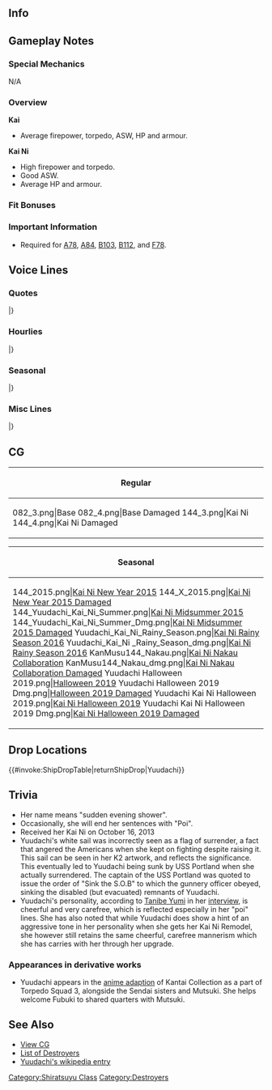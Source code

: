 ==Info==
{{KanmusuInfo|ID=082}}
{{KanmusuInfo|ID=082a}}
{{KanmusuInfo|ID=144}}

==Gameplay Notes==
===Special Mechanics===
N/A

===Overview===
'''Kai'''
* Average firepower, torpedo, ASW, HP and armour.  

'''Kai Ni'''
* High firepower and torpedo.
* Good ASW.
* Average HP and armour.

===Fit Bonuses===
{{:{{BASEPAGENAME}}/Equipment Bonuses}}
{{clear}}

===Important Information===
* Required for [[Quests#A78|A78]], [[Quests#A84|A84]], [[Quests#B103|B103]], [[Quests#B112|B112]], and [[Quests#F78|F78]].

==Voice Lines==
===Quotes===
{{ShipquoteHeader}}
{{ShipquoteKai
|scenario = Introduction
|origin = こんにちは、白露型駆逐艦夕立よ。よろしくね！
|translation = Hello, I'm the Shiratsuyu-class destroyer, Yuudachi. Nice to meet you!
|audio = Yuudachi_Introduction.ogg
}}
{{ShipquoteKai
|scenario = Introduction
|kai = yes
|origin = 白露型駆逐艦、夕立。今日も頑張るぽい。ぽい！
|translation = Shiratsuyu-class destroyer, Yuudachi. I'll be working hard today too-poi. Poi!
|audio = YuudachiKai-Intro.mp3
}}
{{ShipquoteKai
|scenario = Library
|origin = 白露型駆逐艦の４番艦、夕立です。
第三次ソロモン海戦では、けっこう頑張ったっぽい？
でも、何気に「アイアンボトム・サウンド」って、ホントに怖い言葉よね？
|translation = I'm the 4th ship of the Shiratsuyu-class destroyers, Yuudachi.
I worked really hard during the 3rd Battle of the Solomon Sea right-poi?<ref>Her verbal tic '-poi' translates into making something an approximation. This is in reference to her achievements being in question.</ref>
But I wonder why the phrase "Iron Bottom Sound" is so scary.<ref>[https://en.wikipedia.org/wiki/Ironbottom_Sound Ironbottom Sound] was named because of the sheer number of sinkings in the area during World War 2. Yuudachi sank here during the [https://en.wikipedia.org/wiki/Naval_Battle_of_Guadalcanal Naval Battle of Guadalcanal].</ref>
|audio = Yuudachi_Library_Intro.ogg
}}
{{ShipquoteKai
|scenario = Secretary 1
|origin = お呼びっぽい？何ですか？
|translation = Did you call me-poi? What is it?
|audio = Yuudachi_Secretary(1).ogg
}}
{{ShipquoteKai
|scenario = Secretary 2
|origin = 提督さん、ご用事はなぁに？
|translation = Did you have something for me to do Admiral-san?
|audio = Yuudachi_Secretary(2).ogg
}}
{{ShipquoteKai
|scenario = Secretary 3
|origin = ふ～ん…何それ？新しい遊びっぽい～？
|translation = Humph... What's this? Some new game-poi?
|audio = Yuudachi_Secretary(3).ogg
}}
{{ShipquoteKai
|scenario = Secretary Idle
|origin = えぇーっと放置っぽい？私じゃ不足っぽい？もっともっと鍛えなきゃ！
|translation = Ummm, are you neglecting me-poi? Am I lacking in something-poi? I'll have to train even more!
|audio = Yuudachi_Secretary(Idle).ogg
}}
{{ShipquoteKai
|scenario = Secretary (Married)
|origin = 提督さんのためなら、夕立どんどん強くなれるっぽい！
|translation = I think I can get even stronger for your sake Admiral-poi!
|audio = Yuudachi-Secretary Married.ogg
}}
{{ShipquoteKai
|scenario = Secretary (Married)
|kai2 = yes
|origin = お待たせしました～！
|translation = Thank you for waiting~!
|audio = YuudachiKai2-Wedding_Line.ogg
}}
{{ShipquoteKai
|scenario = Wedding
|origin = 提督さん、顔赤いっぽい？どうしたの？恋愛相談？好きな人？え、やだ、どうしようっ！？
|translation = Admiral, your face looks red you know-poi? What's wrong? You need love consultation? Who do I like? Eh, no way, what should I do!?
|audio = YuudachiKai2-Wedding.ogg
}}
{{ShipquoteKai
|scenario = Player's Score
|origin = なんか電文みたいのがきてるっぽい？
|translation = Looks like a telegram has arrived-poi?
|audio = Yuudachi_Show_player's_score.ogg
}}
{{ShipquoteKai
|scenario = Player's Score
|kai2 = yes
|origin = 提督さん、情報見るぽい？了解ぽい。はい、どぞ。ぽい！
|translation = Admiral, you want to have a look a the information-poi? Roger-poi. Here you go. Poi!
|audio = YuudachiKai2-PlayerScore.mp3
}}
{{ShipquoteKai
|scenario = Joining the Fleet
|origin = 駆逐艦夕立、出撃よ！
|translation = Destroyer Yuudachi, sortieing!
|audio = Yuudachi_Joining_a_fleet.ogg
}}
{{ShipquoteKai
|scenario = Joining the Fleet
|kai2 = yes
|origin = おまたせぽい！駆逐艦夕立、出撃よ！
|translation = Thanks for waiting-poi! Destroyer Yuudachi, sortieing!
|audio = YuudachiKai2-JoinFleet.mp3
}}
{{ShipquoteKai
|scenario = Equipment 1
|origin = ん～～、いい～じゃないですか～
|translation = Hmmm, Isn't~ this nice~?
|audio = Yuudachi_Equipment(3).ogg
}}
{{ShipquoteKai
|scenario = Equipment 1
|kai2 = yes
|origin = 提督さんのためなら、夕立どんどん強くなれるっぽい！
|translation = I think I can get even stronger for your sake Admiral-poi!
|audio = YuudachiKai2-Equipment_2.ogg
}}
{{ShipquoteKai
|scenario = Equipment 2
|origin = 私ニューバージョンっぽい！？
|translation = Is this a new version of me-poi?
|audio = Yuudachi_Equipment(2).ogg
}}
{{ShipquoteKai
|scenario = Equipment 2
|kai2 = yes
|origin = 最高にステキなパーティしましょ！
|translation = Let's have an amazing and wonderful party!
|audio = YuudachiKai2-Equipment_1.ogg
}}
{{ShipquoteKai
|scenario = Equipment 3
|origin = っぽい？
|translation = Poi?
|audio = Yuudachi_Equipment(1).ogg
}}
{{ShipquoteKai
|scenario = Supply
|origin = ふふっ、お腹いっぱいっぽい！
|translation = Fufu, I'm full-poi!
|audio = Yuudachi_Supply.ogg
}}
{{ShipquoteKai
|scenario = Docking (Minor Damage)
|origin = ごっはん～ごっはん～♪
|translation = Time for~ a meal~♪
|audio = Yuudachi_Docking_minor_damage.ogg
}}
{{ShipquoteKai
|scenario = Docking (Major Damage)
|origin = なんか、ちょっと本格的に寝込むっぽい。
|translation = I think... it's time take a long sleep-poi.
|audio = Yuudachi_Docking_moderate_damage.ogg
}}
{{ShipquoteKai
|scenario = Construction
|origin = 新しい仲間が到着したっぽい
|translation = A new comrade has arrived-poi.
|audio = Yuudachi_Ship_Construction.ogg
}}
{{ShipquoteKai
|scenario = Returning from Sortie
|origin = 艦隊がもどってきたっぽい？
|translation = The fleet has returned-poi?
|audio = Yuudachi_Return_from_sortie.ogg
}}
{{ShipquoteKai
|scenario = Starting a Sortie
|origin = お待たせしました～！
|translation = Thank you for waiting~!
|audio = Yuudachi_Start_a_sortie.ogg
}}
{{ShipquoteKai
|scenario = Starting a Sortie
|kai2 = yes
|origin = さあ、ステキなパーティしましょ！
|translation = Now, let's have a wonderful party!
|audio = YuudachiKai2-Starting_A_Sortie.ogg
}}
{{ShipquoteKai
|scenario = Starting a Battle
|origin = さあ、ステキなパーティしましょ！
|translation = Now, let's have a wonderful party!
|audio = Yuudachi_Battle_start.ogg
}}
{{ShipquoteKai
|scenario = Starting a Battle
|kai2 = yes
|origin = ソロモンの悪夢、見せてあげる！
|translation = I'll show you why I'm the Nightmare of Solomon!
|audio = YuudachiKai2-Battle_Start.ogg
}}
{{ShipquoteKai
|scenario = Attack
|origin = まず何から撃とうかしら？
|translation = Who should I shoot first?
|audio = Yuudachi_Attack.ogg
}}
{{ShipquoteKai
|scenario = Night Battle Attack
|origin = これでど～お！？
|translation = How's this~!?
|audio = Yuudachi_Night_attack.ogg
}}
{{ShipquoteKai
|scenario = Night Battle Attack
|kai2 = yes
|origin = 選り取りみどりっぽい？
|translation = Who should I pick-poi?<ref>As in who should she target.</ref>
|audio = YuudachiKai2-Night_Attack.ogg
}}
{{ShipquoteKai
|scenario = Night Battle
|origin = ん～？もうちょっとやっちゃうっぽい？
|translation = Hmmm~? Do you want more-poi?
|audio = Yuudachi_Night_battle.ogg
}}
{{ShipquoteKai
|scenario = Night Battle
|kai2 = yes
|origin = ソロモンの悪夢、見せてあげる！
|translation = I'll show you the Nightmare of Solomon!
|audio = YuudachiKai2-Night_Battle.ogg
}}
{{ShipquoteKai
|scenario = MVP
|origin = 夕立ったら、結構頑張ったっぽい！？提督さん、褒めて褒めて～！
|translation = Didn't I work hard-poi!? Praise me Admiral, praise me~!
|audio = Yuudachi_MVP.ogg
}}
{{ShipquoteKai
|scenario = Minor Damage 1
|origin = にゃあっ！？
|translation = Nyaah!?
|audio = Yuudachi_Minor_damaged(1).ogg
}}
{{ShipquoteKai
|scenario = Minor Damage 1
|kai2 = yes
|origin = 夕立、突撃するっぽい
|translation = I'm charging in-poi!
|audio = YuudachiKai2-Minor_Damage_1.ogg
}}
{{ShipquoteKai
|scenario = Minor Damage 2
|origin = ふわぁぁ
|translation = Whoaaa
|audio = Yuudachi_Minor_damaged(2).ogg
}}
{{ShipquoteKai
|scenario = Minor Damage 2
|kai2 = yes
|origin = ハンモックを張ってでも、戦うよ！
|translation = I'll keep fighting even with the hammocks rasied!<ref>In her final battle, her engine was disabled. So the Captain Kikkawa ordered his men to 'raise the sails' using hammocks to keep up the morale.</ref>
|audio = YuudachiKai2-Minor_Damage_2.ogg
}}
{{ShipquoteKai
|scenario = Major Damage
|origin = も、も～ばかぁ～！これじゃあ戦えないっぽい！？
|translation = J-jeez, stupid~! I can't fight like this-poi?
|audio = Yuudachi_Moderately_damaged.ogg
}}
{{ShipquoteKai
|scenario = Sunk
|origin = もしかして…沈んじゃうっぽい…？
|translation = Could I be... sinking-poi...?
|audio = Yuudachi_Sunk.ogg
}}
{{ShipquoteKai
|scenario = Sunk
|kai2 = yes
|origin = 吉川艦長…また、会えるか…なぁ
|translation = Will I meet you... again... Captain Kikkawa...<ref>[https://ja.wikipedia.org/wiki/%E5%90%89%E5%B7%9D%E6%BD%94 Kikkawa Kiyoshi] was her final captain.</ref>
|audio = YuudachiKai2-Sunk.ogg
}}
|} <references/>

{{clear}}

===Hourlies===
{{ShipquoteHeader | type = hourly}}
{{ShipquoteKai
|scenario = 00:00 
|origin = マルマルマルマル。天辺ぽい。ぽい！
|translation = 0000. It's midnight-poi. Poi!
|audio = YuudachiKai2-00.mp3
}}
{{ShipquoteKai
|scenario = 01:00 
|origin = マルヒトマルマル。夜中ぽい。ぽい！えぇ、少しうるさいぽい？あぁ、わかったぽい。
|translation = 0100. It's the middle of the night-poi. Poi! Eh, I'm being too loud-poi? Ah, I understand-poi.
|audio = YuudachiKai2-01.mp3
}}
{{ShipquoteKai
|scenario = 02:00 
|origin = マルフタマルマル。丑三つ時ぽい。ぽーい。ぽいぽい。
|translation = 0200. It's the hour of the Ox-poi. Poooi. Poi, poi.<ref>The Hour of the Ox can mean the "dead of night" or the period between 0200-0230 in traditional Japanese timekeeping.</ref>
|audio = YuudachiKai2-02.mp3
}}
{{ShipquoteKai
|scenario = 03:00 
|origin = マルサンマルマル。提督さん、起きてるぽい？ぽーい。確認したぽい。
|translation = 0300. Admiral, are you awake-poi? Poooi. Just checking-poi.
|audio = YuudachiKai2-03.mp3
}}
{{ShipquoteKai
|scenario = 04:00 
|origin = マルヨンマルマル。あぁ、あそこ旭ぽい。提督さん、あとちょっと夜明けぽい。
|translation = 0400. Ah, there's the morning sun-poi. Admiral, it'll be dawn in a while-poi.
|audio = YuudachiKai2-04.mp3
}}
{{ShipquoteKai
|scenario = 05:00 
|origin = マルゴマルマル。朝ぽい！やったぽい！お散歩するぽい？ぽーい！
|translation = 0500. It's morning-poi! Hooray-poi! Shall we go for a walk-poi? Poooi!
|audio = YuudachiKai2-05.mp3
}}
{{ShipquoteKai
|scenario = 06:00 
|origin = ぽーい！朝ぽぉーいぃ！総員起床ぽぉーいぃ！マルロクマルマルぽい。
|translation = POOOI! It's morning-pooooi! All hands assemble-poooooooi! It's 0600-poi.
|audio = YuudachiKai2-06.mp3
}}
{{ShipquoteKai
|scenario = 07:00 
|origin = マルナナマルマル。ご飯〜、ご飯〜、朝ごはん〜。提督さん、今日の朝ごはんは、何？楽しみぽい！
|translation = 0700. Food~, food~, breakfast~. What's for breakfast today, Admiral? I can't wait-poi!
|audio = YuudachiKai2-07.mp3
}}
{{ShipquoteKai
|scenario = 08:00 
|origin = マルハチマルマル。提督さん、朝ごはんのあとは、少し運動するぽい。お散歩？出撃？夕立、抜錨準備、いいぽい！
|translation = 0800. Admiral, we should get some exercise after breakfast-poi. Should we go for a walk? A sortie? I'm ready for anything-poi!
|audio = YuudachiKai2-08.mp3
}}
{{ShipquoteKai
|scenario = 09:00 
|origin = マルキュマルマル。あぁ、春雨ぽい！ぽーい！今日も頑張るぽい！
|translation = 0900. Ah, Harusame-poi! Poooi! Let's work hard today too-poi!
|audio = YuudachiKai2-09.mp3
}}
{{ShipquoteKai
|scenario = 10:00 
|origin = ヒトマルマルマル。午前中は元気が有り余ってるぽい。ちょっとソロモン行ってくるぽい！あぁ、違うぽい？ぽい。
|translation = 1000. I've got plenty of energy in the morning-poi. Let's go to Solomon for a while-poi! Ah, we can't-poi? Poi.
|audio = YuudachiKai2-10.mp3
}}
{{ShipquoteKai
|scenario = 11:00 
|origin = ヒトヒトマルマル。あれ、春雨、どこ行っちゃったぽい？まぁ、いいか、好き進むぽい！
|translation = 1100. Huh, Harusame, where did you go-poi? Oh well, just go where you like-poi!
|audio = YuudachiKai2-11.mp3
}}
{{ShipquoteKai
|scenario = 12:00 
|origin = お腹空いたと思ったら、もうお昼ぽい。ご飯〜、ご飯〜。今日は、塩昆布おにぎりぽい？ぽーい！
|translation = When I feel hungry, it must be time for lunch-poi. Food~, food~. Today we're having salted kelp rice balls-poi? Poooi!
|audio = YuudachiKai2-12.mp3
}}
{{ShipquoteKai
|scenario = 13:00 
|origin = あぁ、お腹いっぱいぽい。ヒトサンマルマルぽい。…食べ過ぎたぽい。うぅー。
|translation = Ah, I'm so full-poi. It's 1300-poi. ...I ate too much-poi. Urrrgh.
|audio = YuudachiKai2-13.mp3
}}
{{ShipquoteKai
|scenario = 14:00 
|origin = ヒトヨンマルマルぽーい。あぁ、村雨ぽい。お茶、助かるぽい。あぁ、ぐぅ…ふあぁー。
|translation = It's 1400-poooi. Ah, Murasame-poi. This tea helps-poi. Aaah, *gulp*... Pheeew.
|audio = YuudachiKai2-14.mp3
}}
{{ShipquoteKai
|scenario = 15:00 
|origin = ヒトゴマルマル。あぁ、比叡、霧島ぽい！ぽーい！今日も頑張るぽい！ぽい！
|translation = 1500. Ah, Hiei, Kirishima-poi! Poooi! Let's work hard today too-poi! POI!
|audio = YuudachiKai2-15.mp3
}}
{{ShipquoteKai
|scenario = 16:00 
|origin = ヒトロクマルマル。ん？雨ぽい？夕立ぽい。…えぇ、時雨、何？いい夕立だね？えへぇ、そんなに褒められると、照れるぽい！
|translation = 1600. Hmm? It's raining-poi? It's an evening shower-poi. ...Eh, what was that, Shigure? It's a nice shower? Ehe, if you praise me like that I'll get embarrassed-poi.<ref>Her name means evening shower.</ref>
|audio = YuudachiKai2-16.mp3
}}
{{ShipquoteKai
|scenario = 17:00 
|origin = ヒトナナマルマル。夕立も上がって、きれいな夕日ぽい。…あれ、提督さん、夕立の顔で何が付いてるぽい？ぽーい？
|translation = 1700. There's a beautiful sunset when the evening shower lifts-poi. ...Huh, Admiral, is there something on my face-poi? Pooi?
|audio = YuudachiKai2-17.mp3
}}
{{ShipquoteKai
|scenario = 18:00 
|origin = ヒトハチマルマル。お腹空いちゃったぽい！あぁ、白露、それなーに？お鍋？ぽい！夕立、お鍋大好きぽい！ご相伴するぽい！
|translation = 1800. I'm hungry-poi! Ah, what's that, Shiratsuyu? A hotpot? Poi! I love hotpots-poi! I'll join you-poi!
|audio = YuudachiKai2-18.mp3
}}
{{ShipquoteKai
|scenario = 19:00 
|origin = んー、お鍋美味しいぽい。「決め手は一番出し」ぽい？さすが、やるぽい。あぁ、時間はヒトキュマルマルぽい。
|translation = Mmmm, hotpots are delicious-poi. "The important factor is the best stock"-poi? That's right-poi. Ah, the time is 1900-poi.
|audio = YuudachiKai2-19.mp3
}}
{{ShipquoteKai
|scenario = 20:00 
|origin = ふあぁー、またしてもお腹いっぱいぽい。えぇ、五月雨何？三水戦の出撃ぽい？…あぁ、夕立な四水戦ぽい。おやすみぽい。時刻はフタマルマルマルぽい。
|translation = 2000. Pheeew, I'm really full again-poi. Eh, what is it, Samidare? DesRon3 is sortieing-poi? ...Ah, I'm in DesRon4-poi. Good night-poi. The time is now 2000-poi.
|audio = YuudachiKai2-20.mp3
}}
{{ShipquoteKai
|scenario = 21:00 
|origin = フタヒトマルマル。えぇ、由良も秋も行くぽい？仕方ない、じゃあ、夕立もパーティ行くぽい。どうせなら、素敵なパーティしましょう！
|translation = 2100. Eh, Yura and Aki are going-poi? I got no choice then, I'll join in the party-poi. We might as well have a wonderful party!
|audio = YuudachiKai2-21.mp3
}}
{{ShipquoteKai
|scenario = 22:00 
|origin = フタフタマルマル。ふふん、今夜もよりどりみどりぽい。夕立はね、素敵な悪夢、たっぷり見せてあげる。行くぽーい！
|translation = 2200. Fufun, there's lots of pickings tonight-poi. I'll show you lots of wonderful nightmares. Here I go-poooi!
|audio = YuudachiKai2-22.mp3
}}
{{ShipquoteKai
|scenario = 23:00 
|origin = フタサンマルマル。今日も一日走り回ったぽい。提督さん、明日も夕立と一緒に、頑張るぽい。ぽーい！
|translation = 2300. I've been running around all day again-poi. Admiral, work hard together with me tomorrow too-poi. Poooi!
|audio = YuudachiKai2-23.mp3
}}
|} <references/>

{{clear}}

===Seasonal===
{{SeasonalHeaderOld}}
{{SeasonalQuote
|scenario = [[Seasonal/New_Year_2015|New Year 2015]]
|origin = お正月っぽいー！夕立も晴れ着を着るっぽい！これで戦闘は・・・出来るっぽい！
|translation = It’s New Year’s Day-poi! I’ve got my best clothes on-poi! I can fight… in this-poi!
|audio = Yuudachi_2015newyear.ogg
|notes = 
}}
{{SeasonalQuote
|scenario = [[Seasonal/Setsubun_2015|Setsubun 2015]]
|origin = この豆全力で投げるぽい...えい...えい...えいい...。おおおおお...
|translation =	I’m going to throw these beans with all my might-poi… Ei… Ei... Ei… Oooooh…
|audio =Yuudachi _Setsubun_2015_Sec1.ogg
|notes = 
}}
{{SeasonalQuote
|scenario = [[Seasonal/Valentine%27s_Day_2015|Valentine’s Day 2015]]
|origin = えっと、このチョコレートあげるっぽい。夕立。結構頑張って作ったっぽい。
|translation = Ummm, these chocolates are for you-poi. I worked hard to make them-poi.
|audio = Yuudachi _Valentine_Sec1.ogg
|notes = Secretary 1
}}
{{SeasonalQuote
|scenario = [[Seasonal/White_Day_2015|White Day 2015]]
|origin = 提督さん、この包みわ？いい匂い、クッキーっぽい！もしかして、手作りっぽい？
|translation =	What’s in this package, Admiral? It smells nice, it’s cookies-poi! Could these be hand made-poi?
|audio = Yuudachi_WhiteDay.ogg
|notes = 
}}
{{SeasonalQuote
|scenario = [[Seasonal/Second_Anniversary|2nd Anniversary]]
|origin = 今日は大事な日っぽい。そんあ日は、みんなで素敵なパーティ、しましょう？
|translation =	Today is an important day-poi.  Shall we have a wonderful party with everyone on a day like this?
|audio =082_Yuudachi _2ndAnniv.mp3
|notes = 
}}
{{SeasonalQuote
|scenario = [[Seasonal/Rainy_Season_2015|Rainy Season 2015]]
|origin = うぅ、うぅ～んっ、気持ちいいっぽーい〜
|translation =	Yeaaaaaaaah, it feels good-poi~
|audio = Yuudachi_Rainy_Secretary_1.ogg
|notes =
}}
{{SeasonalQuote
|scenario = [[Seasonal/Early_Summer_Season_Update|Early Summer 2015]]
|origin = 少しずつ暑くなってきたっぽーい。今年も夏が来るっぽい！
|translation =	It’s gotten a bit hotter-poi. Summer is coming-poi!
|audio = Yuudachi_Early_Summer_HQ.ogg
|notes =
}}
{{SeasonalQuote
|scenario = [[Seasonal/Mid_Summer_Season_Update|Midsummer 2015]]
|origin = ちょっと暑すぎっぽい～。艤装も服も脱いで、ひと泳ぎするしかないっぽい！
|translation =	It’s a bit too hot-poi. At times like this, you just have to get rid of your clothes and equipment and go swimming-poi!
|audio = Yuudachi_Mid_Summer.ogg
|notes =
}}
{{SeasonalQuote
|scenario = [[Seasonal/Mid_Summer_Season_Update|Midsummer 2015]]
|origin = これはこれで動き易いっぽい。ぽーい♪
|translation =	This really makes it easier to move-poi. Poi~♪
|audio = Yuudachi Mid Summer2015 (3).ogg
|notes = Kai Ni Secretary 2
}}
{{SeasonalQuote
|scenario = [[Seasonal/Mid_Summer_Season_Update|Midsummer 2015]]
|origin = 気のせいか装甲が薄いっぽーい。ぽーい…
|translation =	I wonder if my armour has gotten thinner-poi. Poi…
|audio = Yuudachi Mid Summer2015 (2).ogg
|notes = Kai Ni Docking (Major)
}}
{{SeasonalQuote
|scenario = [[Seasonal/Mid_Autumn_2015_Seasonal_Update|Midautumn 2015]]
|origin = 秋はなんだかお腹が空くっぽい。ごはんまだかな～？ごっはん～♪ごっはん～♫
|translation =	Somehow autumn makes me hungry-poi. Is the food ready yet~? Food~♪ Food~♫
|audio = Yuudachi_Mid_Autumn2015.ogg
|notes =
}}
{{SeasonalQuote
|scenario = [[Seasonal/Christmas_2015|Christmas 2015]]
|origin = メリークリスマスっぽい！これはもう素敵なパーティーするしかないっぽい！
|translation =	Merry Christmas-poi! I think this calls for a wonderful party-poi!
|audio = Yuudachi_Christmas_2015_Sec1.ogg
|notes = Secretary 1
}}
{{SeasonalQuote
|scenario = [[Seasonal/End_of_Year_2015|End of Year 2015]]
|origin = もう一年も終わりっぽい。なんだか、早いっぽい！来年も夕立頑張るっぽい！
|translation =	Another year is over-poi. That was kind of quick-poi! I’ll work hard next year too-poi!
|audio = Yuudachi_Year_End_2015_Sec1.ogg
|notes = 
}}
{{SeasonalQuote
|scenario = [[Seasonal/Third_Anniversary|3rd Anniversary]]
|origin = ぽ～い！提督さん、ついに三周年っぽい！すごいっぽい。やるっぽい！ぽ～い、ぽいぽいぽーい！
|translation =	Poooi! It’s finally the 3rd Anniversary-poi, Admiral! Amazing-poi. We made it-poi! Poooi, poi, POI, POOOI!
|audio = Yuudachi_3rd_Anniversary_Sec1.mp3
|notes = 
}}
{{SeasonalQuote
|scenario = [[Seasonal/Rainy_Season_2016|Rainy Season 2016]]
|origin = うーん、雨の日は出不精になってしまいがちだけど、でも外に出かけるっぽい！ぽーい♪
|translation =	Yeaaaah, we need to stay at home during rainy days, but I want to go out-poi! Poooi♪
|audio = Yuudachi_Rainy_Season_2016_Sec1.mp3
|notes = 
}}
{{SeasonalQuote
|scenario = [[Seasonal/Autumn_2016|Autumn 2016]]
|origin = 夏が終わったっぽい。秋が来るっぽい！ぽいぽいっぽい！！
|translation =	Summer is over-poi. Autumn is here-poi! Poi, poi, POI!!
|audio = Yuudachi_Sec1_Fall_2016.mp3
|notes = 
}}
{{SeasonalQuote
|scenario = [[Seasonal/Autumn_2016|Autumn 2016]]
|origin = マフラーがぴったりの季節に成ったっぽい。今年も残り少なくなったけど、夕立、まだまだ頑張るっぽい！ぽいっ！！
|translation =	It’s the perfect season for mufflers-poi! Although the year is almost out, I’ll keep doing my best-poi! Pooi!!
|audio = Yuudachi_MidAutumn_2016_Sec1.mp3
|notes = 
}}
{{SeasonalQuote
|scenario = [[Seasonal/Christmas_2016|Christmas 2016]]
|origin = はむ、んにゃ、はむ...ケーキも甘くて美味しいぽい。はむ、はむ…でも、あんなに食べ過ぎると排水量を増えちゃうっぽい。ぽい〜…
|translation =	*nom* Mmm *nom*… This cake is sweet and delicious-poi. *nom* *nom*… But my displacement will go up if I eat too much-poi. Poooiii~…
|audio = Yuudachi_Christmas_2016_Sec2.mp3
|notes = Secretary 2
}}
{{SeasonalQuote
|scenario = [[Seasonal/Winter_2017|Winter 2017]]
|origin = 冬は寒いっぽい…仕方ないっぽい…コタツに潜っても、いいっぽい？
|translation =	Winter is cold-poi… It can’t be helped-poi… Can I get under a kotatsu-poi?
|audio = Yuudachi_Winter_2017.mp3
|notes = 
}}
{{SeasonalQuote
|scenario = [[Seasonal/Christmas_2017|Christmas 2017]]
|origin = メリークリっぽい！海峡の夜戦も大勝利っぽい！これはもう、素敵なパーティするしかないっぽい！
|translation =	Merry Xmas-poi! It was a huge victory for the strait night battle-poi! This calls for a wonderful party-poi!
|audio = Yuudachi_Christmas_Sec1.mp3
|notes = 
}}
{{SeasonalQuote
|scenario = [[Seasonal/Fifth_Anniversary|5th Anniversary]]
|origin = ぽい！提督さん、ついに夕立たち、五周年ぽい！すごいぽい！やるぽい！ぽい！ぽい！ぽっぽい！
|translation =	Poi! Admiral, it’s finally our 5th Anniversary-poi! Amazing-poi! We did it-poi! Poi! POI! POPPOI!
|audio = Yuudachi_5th_Anniversary_Sec1.mp3
|notes = 
}}
{{SeasonalQuote
|scenario = [[Seasonal/Saury_2018|Saury 2018]]
|origin = 	村雨、先生やりたいっぽい？夕立もやってみたいぽい！えぇ、向いてないぽい？
|translation =	You want to act like a teacher, Murasame? I want to too-poi! Eh, it doesn't suit me-poi?
|audio = Yuudachi_Sec1_Saury_2018.mp3
|notes = 
}}
{{SeasonalQuote
|scenario = [[Seasonal/Late_Autumn_2018|Late Autumn 2018]]
|origin = 提督さん、も寒いっぽい？ん、じゃ、夕立のマフラー半分こするっぽい？はい、どぞ。えひひぃ、暖かいっぽい？
|translation =	Admiral, are you still cold-poi? Hmmm, then shall I share my muffler with you-poi? Here you go. Ehihi, is it warm-poi?
|audio = Yuudachi_Late_Autumn_2018_Sec1.mp3
|notes = Kai Ni
}}
{{SeasonalQuote
|scenario = [[Seasonal/Sixth_Anniversary|6th Anniversary]]
|origin = ぽーい！提督さん、ついに夕立たち、六周年ぽい！七年目ぽい！信じられないぽい！ぽーい！
|translation =	Poooi! Admiral, it's our 6th Anniversary-poi! It's been seven years-poi! I can't believe it-poi! POOOOI!
|audio = Yuudachi_6th_Anniversary_Sec2.mp3
|notes = Secretary 2
}}
{{SeasonalQuote
|scenario = [[Seasonal/Summer_2019|Summer 2019]]
|origin = 提督さんも焼きそば食べるっぽい？…これは夕立のっぽい！
|translation =	Admiral, do you want to have some fried noodles too-poi? ...This is mine-poi!
|audio = YuudachiKai2_Summer_2019_Sec1.mp3
|notes = Kai Ni Secretary 1
}}
{{SeasonalQuote
|scenario = [[Seasonal/Summer_2019|Summer 2019]]
|origin = 夕立が買ってきて上げるね。大盛り？普通？わかったっぽい。買ってきて上げる。
|translation =	I'll go buy some for you. Do you want large or regular? Got it. I'll go get some.
|audio = YuudachiKai2_Summer_2019_Sec2.mp3
|notes = Kai Ni Secretary 2
}}
{{SeasonalQuote
|scenario = [[Seasonal/Saury_2019|Saury 2019]]
|origin = ガルル？
|translation =	Rawr?
|audio = Yuudachi_Saury_2019_Sec1.mp3
|notes = Secretary 1. Halloween line.
}}
{{SeasonalQuote
|scenario = [[Seasonal/Saury_2019|Saury 2019]]
|origin = ガルル…ぽい？
|translation =	Rawr... poi?
|audio = Yuudachi_Kai_Ni_Saury_2019_Sec1.mp3
|notes = Kai Ni Secretary 1. Halloween line.
}}
{{SeasonalQuote
|scenario = [[Seasonal/Saury_2019|Saury 2019]]
|origin = ガルルっぽい？
|translation =	Rawr-poi?
|audio = Yuudachi_Saury_2019_Sec3.mp3
|notes = Secretary 3. Halloween line.
}}
{{SeasonalQuote
|scenario = [[Seasonal/Saury_2019|Saury 2019]]
|origin = ガルルゥー…ぽい？
|translation =	Rawrrr...poi?
|audio = Yuudachi_Kai_Ni_Saury_2019_Sec3.mp3
|notes = Kai Ni Secretary 3. Halloween line.
}}
{{SeasonalQuote
|scenario = [[Seasonal/Saury_2019|Saury 2019]]
|origin = 夕立、出撃っぽい！ガルル！
|translation =	I'm sortieing-poi! RAWR!
|audio = Yuudachi_Saury_2019_Joining_A_Fleet.mp3
|notes = Joining the Fleet. Halloween line.
}}
{{SeasonalQuote
|scenario = [[Seasonal/Saury_2019|Saury 2019]]
|origin = 	駆逐艦夕立、出撃、ガルル！
|translation =	Destroyer Yuudachi, sortieing, RAWR!
|audio = Yuudachi_Kai_Ni_Saury_2019_Joining_A_Fleet.mp3
|notes = Kai Ni Joining the Fleet. Halloween line.
}}
{{SeasonalQuote
|scenario = [[Seasonal/Saury_2019|Saury 2019]]
|origin = ガル…？
|translation =	Ra...?
|audio = Yuudachi_Saury_2019_Equipment_3.mp3
|notes = Equipment 3. Halloween line.
}}
{{SeasonalQuote
|scenario = [[Seasonal/Saury_2019|Saury 2019]]
|origin = ガル？ガルル。
|translation =	Ra? Rawr.
|audio = Yuudachi_Kai_Ni_Saury_2019_Equipment_3.mp3
|notes = Kai Ni Equipment 3. Halloween line.
}}
{{SeasonalQuote
|scenario = [[Seasonal/Saury_2019|Saury 2019]]
|origin = おまたせガルル！
|translation =	Thanks for waiting, rawr!
|audio = Yuudachi_Saury_2019_Starting_A_Sortie.mp3
|notes = Starting a Sortie. Halloween line.
}}
{{SeasonalQuote
|scenario = [[Seasonal/Saury_2019|Saury 2019]]
|origin = おまたせガルルー！
|translation =	Thanks for waiting, rawrrr!
|audio = Yuudachi_Kai_Ni_Saury_2019_Starting_A_Sortie.mp3
|notes = Kai Ni Starting a Sortie. Halloween line.
}}
{{SeasonalQuote
|scenario = [[Seasonal/Saury_2019|Saury 2019]]
|origin = ガルル！さあ、素敵なパーティするっぽい！
|translation =	Rawr! Now, let's have a wonderful party-poi!
|audio = Yuudachi_Saury_2019_Battle_Start.mp3
|notes = Starting a Battle. Halloween line.
}}
{{SeasonalQuote
|scenario = [[Seasonal/Saury_2019|Saury 2019]]
|origin = ガルル〜。さあ、素敵なパーティするっぽい！
|translation =	Rawr~ Now, let's have a wonderful party-poi!
|audio = Yuudachi_Kai_Ni_Saury_2019_Battle_Start.mp3
|notes = Kai Ni Starting a Battle. Halloween line.
}}
{{SeasonalQuote
|scenario = [[Seasonal/Saury_2019|Saury 2019]]
|origin = 	まず、どれから襲おうかな。選り取り見取り、ガルル！
|translation =	Now who should I take down first. There's so many to choose from, rawr!
|audio = Yuudachi_Saury_2019_Attack.mp3
|notes = Attack. Halloween line.
}}
{{SeasonalQuote
|scenario = [[Seasonal/Saury_2019|Saury 2019]]
|origin = まず、どれから襲おうかな。選り取り見取り、ガルル！
|translation =	Now who should I take down first. There's so many to choose from, rawr!
|audio = Yuudachi_Kai_Ni_Saury_2019_Attack.mp3
|notes = Kai Ni Attack. Halloween line.
}}
{{SeasonalQuote
|scenario = [[Seasonal/Saury_2019|Saury 2019]]
|origin = ガルル？
|translation =	Rawr?
|audio = Yuudachi_Saury_2019_Night_Attack.mp3
|notes = Night Battle Attack. Halloween line.
}}
{{SeasonalQuote
|scenario = [[Seasonal/Saury_2019|Saury 2019]]
|origin = ガル、ガルル！…ぽい？
|translation =	Ra-rawr! ...Poi?
|audio = Yuudachi_Kai_Ni_Saury_2019_Night_Attack.mp3
|notes = Kai Ni Night Battle Attack. Halloween line.
}}
{{SeasonalQuote
|scenario = [[Seasonal/Valentine%27s_Day_2020|Valentine's Day 2020]]
|origin = 提督さん、夕立の、食べたっぽい？ぽーい？
|translation = Admiral, have you eaten mine-poi? Poooi?
|audio = Yuudachi_Valentines_2020_Secretary_2.mp3
|notes = Secretary 2
}}
{{SeasonalQuote
|scenario = [[Seasonal/Valentine%27s_Day_2020|Valentine's Day 2020]]
|origin = 提督さん、夕立の、食べたっぽい？…ぽーい？
|translation = Admiral, have you eaten mine-poi? ...Poooi?
|audio = Yuudachi_Kai_Ni_Valentines_2020_Secretary_2.mp3
|notes = Kai Ni Secretary 2
}}
{{SeasonalQuote
|scenario = [[Seasonal/Seventh_Anniversary|7th Anniversary]]
|origin = ぽーい！提督さん、ついに夕立たち七周年ぽい！八年目ぽい！信じられないぽい！ぽい、ぽい、ぽい、ぽい、ぽい、ぽい、ぽーいー！
|translation =	Pooi! Admiral, it's finally our 7th Anniversary! We're in our 8th year! I can't believe it! Poi, poi, poi, poi, poi, poi, poooooooooooooi!
|audio = Yuudachi_7th_Anniversary_Secretary_2.mp3
|notes = Secretary 2
}}
{{SeasonalQuote
|scenario = [[Seasonal/Summer_2020|Summer 2020]]
|origin = 	夏は、食欲が湧くっぽい！提督さん、夕立は運動するから、いっぱい食べてもいいっぽい？
|translation =	You really work up an appetite in summer-poi! Admiral, I'm going to run all over the place so it's fine if I eat lots right-poi?
|audio = Yuudachi_Kai_Ni_Summer_2020_Secretary_3.mp3
|notes = Kai Ni Secretary 3
}}
{{SeasonalQuote
|scenario = [[Seasonal/Late_Autumn_2020|Late Autumn 2020]]
|origin = 提督さん、ご用事ガルル！
|translation =	Admiral, I have things to do-garuru!
|audio = Yuudachi_Kai_Ni_Late_Autumn_2020_Secretary_2.mp3
|notes = Kai Ni Secretary 2
}}
{{SeasonalQuote
|scenario = [[Seasonal/Late_Autumn_2020|Late Autumn 2020]]
|origin = ガルル〜！ソロモンの悪夢、見せてガルル！
|translation =	Garuruuu! I'll let you see the Nightmare of Solomon-garuru!
|audio = Yuudachi_Kai_Ni_Late_Autumn_2020_Night_Battle.mp3
|notes = Kai Ni Night Battle
}}
{{SeasonalQuote
|scenario = [[Seasonal/Valentine's_Day_2021|Valentine's Day 2021]]
|origin = 	ランタ、夕立も、そのルールっぽい保証しないチョコ、ほしいっぽい！…ぽい！
|translation = 'lanta, I want some of your iffy obligation chocolate too-poi! ...Poi!
|audio = Yuudachi_Valentines_2021_Secretary_3.mp3
|notes = Secretary 3
}}
{{SeasonalQuote
|scenario = [[Seasonal/Eighth_Anniversary|8th Anniversary]]
|origin = ぽ〜い！提督さん、ついに夕立たちなんと八周年っぽい！九年目になったっぽい！もう夕立、信じられないっぽ〜い！これは、八周年の記念ご散歩に行くしかないっぽい！ぽいぽいぽいぽい、ぽいぽい、ぽ〜い！！
|translation =	POOOOI! Admiral, it's finally our 8th Anniversary-poi! It's our 9th year-poi! I really can't believe it-poooi! Let's go on a walk to commemorate this-poi! Poi poi poi poi, poi poi, POOOOI!
|audio = Yuudachi_8th Anniversary_Secretary_1.mp3
|notes = Secretary 1
}}
{{SeasonalQuote
|scenario = [[Seasonal/Eighth_Anniversary|8th Anniversary]]
|origin = ぽ〜い！提督さん、ついに夕立たちなんと八周年っぽい！九年目になったっぽい！もう夕立、信じられないっぽ〜い！これは、八周年の記念ご散歩に行くしかないっぽい！ぽいぽいぽいぽい、ぽいぽい、ぽ〜い！！ぽい？
|translation =	POOOOI! Admiral, it's finally our 8th Anniversary-poi! It's our 9th year-poi! I really can't believe it-poooi! Let's go on a walk to commemorate this-poi! Poi poi poi poi, poi poi, POOOOI! Poi?
|audio = Yuudachi Kai Ni_8th Anniversary_Secretary_1.mp3
|notes = Kai Ni Secretary 1
}}
{{SeasonalQuote
|scenario = [[Seasonal/Rainy_Season_2021|Rainy Season 2021]]
|origin = 夕立も一つ年取ったぽい！ん？逆に元気だよ。梅雨でもガルル！ 
|translation =	I'm another year older-poi! Hmm? I'm actually feeling great. Even during the rainy season! 
|audio = Yuudachi_Rainy Season 2021_Secretary_3.mp3
|notes = Secretary 3
}}
{{SeasonalQuote
|scenario = [[Seasonal/Rainy_Season_2021|Rainy Season 2021]]
|origin = 夕立も一つ年取ったぽい！ん？逆に元気だよ。梅雨でもガルル！ぽい！ 
|translation =	I'm another year older-poi! Hmm? I'm actually feeling great. Even during the rainy season! Poi! 
|audio = Yuudachi Kai Ni_Rainy Season 2021_Secretary_3.mp3
|notes = Kai Ni Secretary 3
}}
|}<references/>

{{clear}}

===Misc Lines===
{{SeasonalHeaderOld}}
{{SeasonalQuote
|scenario = [[Fall 2015 Event]]
|origin = 夜戦なら夕立を連れてってほしいぽい！うずうずするぽい！ぽーい！！
|translation =	Take me along too if you’re fighting night battles-poi!  I’m itching for some-poi! Poooi!!
|audio = Yuudachi_Fall_Event_2015_Sec1.mp3
|notes = 
}}
{{SeasonalQuote
|scenario = [[Seasonal/Final_Battle|Eve of the Final Battle 2017]]
|origin = みんな戦いの準備をしてるっぽい？夜戦の準備っぽい？
|translation =	You’re all getting ready for battle-poi? Night battle preparations-poi?
|audio = Yuudachi_Kantai_Kessen_2017_Sec1.mp3
|notes = 
}}
{{SeasonalQuote
|scenario = Shiratsuyu Kai Ni Congratulation
|origin = 白露、結構いい改装っぽい！すごいっぽい！ぽーい！
|translation =	Shiratsuyu, ou’ve gotten a pretty good remodel-poi! It’s amazing-poi! Poooi!
|audio = Yuudachi_Ichiban_2018_Sec1.mp3
|notes = 
}}
{{SeasonalQuote
|scenario = [[Fall 2019 Event]]
|origin = 夕立、一緒に行くよ。
|translation = I'll come with you.
|audio=Yuudachi Fall 2019 Event Secretary 1.mp3
|notes=Secretary 1
}}
{{SeasonalQuote
|scenario = [[Fall 2019 Event]]
|origin = 夕立、一緒に行くよ。
|translation = I'll come with you.
|audio=Yuudachi Kai Ni Fall 2019 Event Secretary 1.mp3
|notes=Kai Ni Secretary 1
}}
{{SeasonalQuote
|scenario = [[Fall 2019 Event]]
|origin = 夕立の部隊が来たっぽい。思いっきり暴れるっぽい！
|translation = My division is here-poi. It's time for me to go wild-poi!
|audio=Yuudachi Fall 2019 Event Secretary 3.mp3
|notes=Secretary 3
}}
{{SeasonalQuote
|scenario = [[Fall 2019 Event]]
|origin = 夕立の部隊が来たっぽい。思いっきり暴れるっぽぉいぃー！
|translation = My division is here-poi. It's time for me to go wild-pooooooi!
|audio=Yuudachi Kai Ni Fall 2019 Event Secretary 3.mp3
|notes=Kai Ni Secretary 3
}}
{{SeasonalQuote
|scenario = [[Fall 2019 Event]]
|origin = 駆逐艦夕立、いざソロモンに抜けて、出撃よ。
|translation = Destroyer Yuudachi will now be sortieing to the Solomons.
|audio=Yuudachi Fall 2019 Event Joining A Fleet.mp3
|notes=Joining A Fleet
}}
{{SeasonalQuote
|scenario = [[Fall 2019 Event]]
|origin = 駆逐艦夕立、いざソロモンに抜けて、出撃よ。
|translation = Destroyer Yuudachi will now be sortieing to the Solomons.
|audio=Yuudachi Kai Ni Fall 2019 Event Joining A Fleet.mp3
|notes=Kai Ni Joining A Fleet
}}
{{SeasonalQuote
|scenario = [[Fall 2019 Event]]
|origin = 本当に選り取り見取りっぽい。がる、がるる！
|translation = I really have so many targets to choose from-poi. Grr, grarr!
|audio=Yuudachi Fall 2019 Event Night Attack.mp3
|notes=Night Attack
}}
{{SeasonalQuote
|scenario = [[Fall 2019 Event]]
|origin = 本当に選り取り見取りっぽい。がる、がるる！
|translation = I really have so many targets to choose from-poi. Rawr, RAWRR!
|audio=Yuudachi Kai Ni Fall 2019 Event Night Attack.mp3
|notes=Kai Ni Night Attack
}}
{{SeasonalQuote
|scenario = [[Fall 2019 Event]]
|origin = 今がその時っぽい。ソロモンの悪夢、たっぷり見せてあげる。
|translation = Now is the time-poi. I'll show you what the Nightmare of Solomon is really about.
|audio=Yuudachi Fall 2019 Event Night Battle.mp3
|notes=Night Battle
}}
{{SeasonalQuote
|scenario = [[Fall 2019 Event]]
|origin = 今がその時っぽい。ソロモンの悪夢、たっぷり、見せてあげる。
|translation = Now is the time-poi. I'll show you what the Nightmare of Solomon is really about.
|audio=Yuudachi Kai Ni Fall 2019 Event Night Battle.mp3
|notes=Kai Ni Night Battle
}}
{{SeasonalQuote
|scenario = [[Summer 2020 Event]]
|origin = 夕立、了解っぽい！任せるっぽい！
|translation =	Yuudachi, acknowledging-poi! Just leave it to me-poooi!
|audio = Ship_Voice_Yuudachi_Kai_Ni_Rainy-Summer_2020_Event_Friend_Fleet_1.mp3
|notes = Friend Fleet 1
}}
|}<references/>

{{clear}}

==CG==
{| class="mw-collapsible mw-collapsed wikitable" style="width: 100%;"
!Regular
|-
|<gallery>
082_3.png|Base
082_4.png|Base Damaged
144_3.png|Kai Ni
144_4.png|Kai Ni Damaged
</gallery>
|}

{| class="mw-collapsible mw-collapsed wikitable" style="width: 100%;"
!Seasonal
|-
|<gallery>
144_2015.png|[[Seasonal/New_Year_2015|Kai Ni New Year 2015]]
144_X_2015.png|[[Seasonal/New_Year_2015|Kai Ni New Year 2015 Damaged]]
144_Yuudachi_Kai_Ni_Summer.png|[[ Seasonal/Mid_Summer_Season_Update|Kai Ni Midsummer 2015]]
144_Yuudachi_Kai_Ni_Summer_Dmg.png|[[ Seasonal/Mid_Summer_Season_Update|Kai Ni Midsummer 2015 Damaged]]
Yuudachi_Kai_Ni_Rainy_Season.png|[[Seasonal/Rainy_Season_2016|Kai Ni Rainy Season 2016]]
Yuudachi_Kai_Ni _Rainy_Season_dmg.png|[[Seasonal/Rainy_Season_2016|Kai Ni Rainy Season 2016]]
KanMusu144_Nakau.png|[[Seasonal/Nakau_Collaboration|Kai Ni Nakau Collaboration]]
KanMusu144_Nakau_dmg.png|[[Seasonal/Nakau_Collaboration|Kai Ni Nakau Collaboration Damaged]]
Yuudachi Halloween 2019.png|[[Seasonal/Saury 2019|Halloween 2019]]
Yuudachi Halloween 2019 Dmg.png|[[Seasonal/Saury 2019|Halloween 2019 Damaged]]
Yuudachi Kai Ni Halloween 2019.png|[[Seasonal/Saury 2019|Kai Ni Halloween 2019]]
Yuudachi Kai Ni Halloween 2019 Dmg.png|[[Seasonal/Saury 2019|Kai Ni Halloween 2019 Damaged]]
</gallery>
|}

==Drop Locations==
{{#invoke:ShipDropTable|returnShipDrop|Yuudachi}}

==Trivia==
* Her name means "sudden evening shower".
* Occasionally, she will end her sentences with "Poi".
* Received her Kai Ni on October 16, 2013
* Yuudachi's white sail was incorrectly seen as a flag of surrender, a fact that angered the Americans when she kept on fighting despite raising it. This sail can be seen in her K2 artwork, and reflects the significance. This eventually led to Yuudachi being sunk by USS Portland when she actually surrendered. The captain of the USS Portland was quoted to issue the order of "Sink the S.O.B" to which the gunnery officer obeyed, sinking the disabled (but evacuated) remnants of Yuudachi.
*Yuudachi's personality, according to [[Tanibe Yumi]] in her [[Tanibe Yumi Interview: Kancolle Style Vol. 3|interview]], is cheerful and very carefree, which is reflected especially in her "poi" lines. She has also noted that while Yuudachi does show a hint of an aggressive tone in her personality when she gets her Kai Ni Remodel, she however still retains the same cheerful, carefree mannerism which she has carries with her through her upgrade.

===Appearances in derivative works===
* Yuudachi appears in the [[Anime|anime adaption]] of Kantai Collection as a part of Torpedo Squad 3, alongside the Sendai sisters and Mutsuki. She helps welcome Fubuki to shared quarters with Mutsuki.

==See Also==
*[[{{PAGENAMEE}}/Gallery|View {{PAGENAME}} CG]]
*[[EliteDD|List of Destroyers]]
*[[wikipedia:Japanese_destroyer_Yūdachi_(1936)|Yuudachi's wikipedia entry]]
{{shiplist}}

[[Category:Shiratsuyu Class]]
[[Category:Destroyers]]